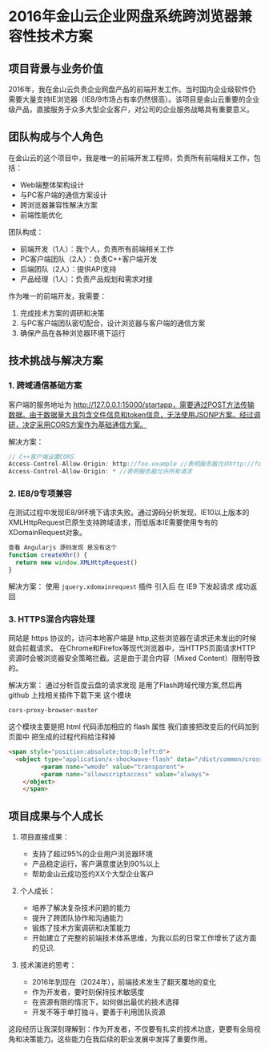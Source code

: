 # 2016年金山云企业网盘系统跨浏览器兼容性技术方案

## 项目背景与业务价值

2016年，我在金山云负责企业网盘产品的前端开发工作。当时国内企业级软件仍需要大量支持IE浏览器（IE8/9市场占有率仍然很高）。该项目是金山云重要的企业级产品，直接服务于众多大型企业客户，对公司的企业服务战略具有重要意义。

## 团队构成与个人角色

在金山云的这个项目中，我是唯一的前端开发工程师，负责所有前端相关工作，包括：
- Web端整体架构设计
- 与PC客户端的通信方案设计
- 跨浏览器兼容性解决方案
- 前端性能优化

团队构成：
- 前端开发（1人）：我个人，负责所有前端相关工作
- PC客户端团队（2人）：负责C++客户端开发
- 后端团队（2人）：提供API支持
- 产品经理（1人）：负责产品规划和需求对接

作为唯一的前端开发，我需要：
1. 完成技术方案的调研和决策
2. 与PC客户端团队密切配合，设计浏览器与客户端的通信方案
3. 确保产品在各种浏览器环境下运行

## 技术挑战与解决方案

### 1. 跨域通信基础方案
客户端的服务地址为 http://127.0.0.1:15000/startapp，需要通过POST方法传输数据。由于数据量大且包含文件信息和token信息，无法使用JSONP方案。经过调研，决定采用CORS方案作为基础通信方案。


解决方案：
```javascript
// C++客户端设置CORS
Access-Control-Allow-Origin: http://foo.example //表明服务器允许http://foo.example的请求
Access-Control-Allow-Origin: * //表明服务器允许所有请求
```

### 2. IE8/9专项兼容
在测试过程中发现IE8/9环境下请求失败。通过源码分析发现，IE10以上版本的XMLHttpRequest已原生支持跨域请求，而低版本IE需要使用专有的XDomainRequest对象。

```js
查看 Angularjs 源码发现 是没有这个
function createXhr() {
  return new window.XMLHttpRequest()
}
```

解决方案： 使用 `jquery.xdomainrequest` 插件 引入后 在 IE9 下发起请求 成功返回

### 3. HTTPS混合内容处理
网站是 https 协议的，访问本地客户端是 http,这些浏览器在请求还未发出的时候就会拦截请求。
在Chrome和Firefox等现代浏览器中，当HTTPS页面请求HTTP资源时会被浏览器安全策略拦截。这是由于混合内容（Mixed Content）限制导致的。

解决方案： 通过分析百度云盘的请求发现 是用了Flash跨域代理方案,然后再 github 上找相关插件下载下来 这个模块

```html
cors-proxy-browser-master
```

这个模块主要是把 html 代码添加相应的 flash 属性 我们直接把改变后的代码加到页面中 把生成的过程代码给注释掉

```html
<span style="position:absolute;top:0;left:0">
  <object type="application/x-shockwave-flash" data="/dist/common/crossxhr.swf" width="1" height="1" id="FlashHttpRequest_gateway" style="visibility: visible;">
         <param name="wmode" value="transparent">
         <param name="allowscriptaccess" value="always">
    </object>
    </span>
```


## 项目成果与个人成长

1. 项目直接成果：
   - 支持了超过95%的企业用户浏览器环境
   - 产品稳定运行，客户满意度达到90%以上
   - 帮助金山云成功签约XX个大型企业客户

2. 个人成长：
   - 培养了解决复杂技术问题的能力
   - 提升了跨团队协作和沟通能力
   - 锻炼了技术方案调研和决策能力
   - 开始建立了完整的前端技术体系思维，为我以后的日常工作增长了这方面的见识.

3. 技术演进的思考：
   - 2016年到现在（2024年），前端技术发生了翻天覆地的变化
   - 作为开发者，要时刻保持技术敏感度
   - 在资源有限的情况下，如何做出最优的技术选择
   - 开发不等于单打独斗，要善于利用团队资源

这段经历让我深刻理解到：作为开发者，不仅要有扎实的技术功底，更要有全局视角和决策能力。这些能力在我后续的职业发展中发挥了重要作用。
